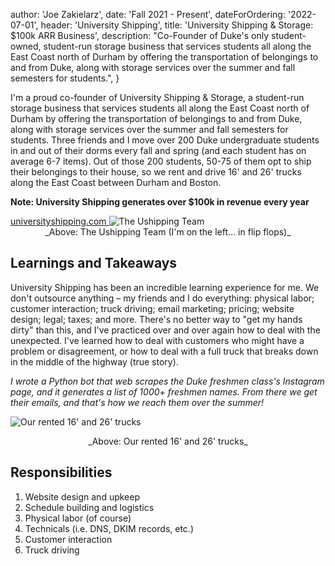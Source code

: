 
  author: 'Joe Zakielarz',
  date: 'Fall 2021 - Present',
  dateForOrdering: '2022-07-01',
  header: 'University Shipping',
  title: 'University Shipping & Storage: $100k ARR Business',
  description:
    "Co-Founder of Duke's only student-owned, student-run storage business that services students all along the East Coast north of Durham by offering the transportation of belongings to and from Duke, along with storage services over the summer and fall semesters for students.",
}


I'm a proud co-founder of University Shipping & Storage, a student-run storage business
that services students all along the East Coast north of Durham by offering the transportation
of belongings to and from Duke, along with storage services over the summer and fall
semesters for students. Three friends and I move over 200 Duke undergraduate students in and out of their dorms
every fall and spring (and each student has on average 6-7 items). Out of those 200 students, 50-75 of them
opt to ship their belongings to their house, so we rent and drive 16' and 26' trucks along the East Coast between Durham and Boston.

**Note: University Shipping generates over $100k in revenue every year**

<a target="_blank" rel="noreferrer" href="https://www.universityshipping.com">
  universityshipping.com
</a>

<Image src={ushippingpic} alt="The Ushipping Team" draggable={false} />
<div align="center">
  _Above: The Ushipping Team (I'm on the left... in flip flops)_
</div>

## Learnings and Takeaways

University Shipping has been an incredible learning experience for me. We don't outsource anything – my
friends and I do everything: physical labor; customer interaction; truck driving; email marketing; pricing;
website design; legal; taxes; and more. There's no better way to "get my hands dirty" than this, and I've
practiced over and over again how to deal with the unexpected. I've learned how to deal with customers who
might have a problem or disagreement, or how to deal with a full truck that breaks down in the middle of the highway
(true story).

_I wrote a Python bot that web scrapes the Duke freshmen class's Instagram page, and it generates
a list of 1000+ freshmen names. From there we get their emails, and that's how we reach them over the summer!_

<Image
  src={ushippingtrucks}
  alt="Our rented 16' and 26' trucks"
  draggable={false}
/>
<div align="center">_Above: Our rented 16' and 26' trucks_</div>

## Responsibilities

1. Website design and upkeep
2. Schedule building and logistics
3. Physical labor (of course)
4. Technicals (i.e. DNS, DKIM records, etc.)
5. Customer interaction
6. Truck driving
